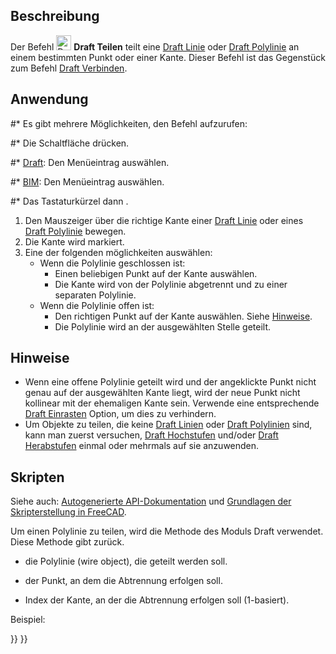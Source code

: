<languages/>

{{Docnav/de
|[[Draft_Join/de|Verbinden]]
|[[Draft_Upgrade/de|Hochstufen]]
|[[Draft_Workbench/de|Draft]]
|IconL=Draft_Join.svg
|IconR=Draft_Upgrade.svg
|IconC=Workbench_Draft.svg
}}

{{GuiCommand/de
|Name=Draft Split
|Name/de=Draft Teilen
|MenuLocation=Änderung → Teilen<br>Bearbeiten → Teilen
|Workbenches=[[Draft_Workbench/de|Draft]], [[BIM_Workbench/de|BIM]]
|Shortcut={{KEY|S}} {{KEY|P}}
|Version=0.18
|SeeAlso=[[Draft_Join/de|Draft Verbinden]]
}}

<span id="Description"></span>
==Beschreibung==

Der Befehl [[Image:Draft_Split.svg|24px]] '''Draft Teilen''' teilt eine [[Draft_Line/de|Draft Linie]] oder [[Draft_Wire/de|Draft Polylinie]] an einem bestimmten Punkt oder einer Kante. Dieser Befehl ist das Gegenstück zum Befehl [[Draft_Join/de|Draft Verbinden]].

<span id="Usage"></span>
==Anwendung==

#* Es gibt mehrere Möglichkeiten, den Befehl aufzurufen:
#* Die Schaltfläche {{Button|[[Image:Draft_Split.svg|16px]] [[Draft_Split/de|Teilen]]}} drücken.
#* [[Draft_Workbench/de|Draft]]: Den Menüeintrag {{MenuCommand|Änderung → [[Image:Draft_Split.svg|16px]] Teilen}} auswählen.
#* [[BIM_Workbench/de|BIM]]: Den Menüeintrag {{MenuCommand|Bearbeiten → [[Image:Draft_Split.svg|16px]] Split}} auswählen.
#* Das Tastaturkürzel {{KEY|S}} dann {{KEY|P}}.
# Den Mauszeiger über die richtige Kante einer [[Draft_Line/de|Draft Linie]] oder eines [[Draft_Wire/de|Draft Polylinie]] bewegen.
# Die Kante wird markiert.
# Eine der folgenden möglichkeiten auswählen:
#* Wenn die Polylinie geschlossen ist:
#** Einen beliebigen Punkt auf der Kante auswählen.
#** Die Kante wird von der Polylinie abgetrennt und zu einer separaten Polylinie.
#* Wenn die Polylinie offen ist:
#** Den richtigen Punkt auf der Kante auswählen. Siehe [[#Hinweise|Hinweise]].
#** Die Polylinie wird an der ausgewählten Stelle geteilt.

<span id="Notes"></span>
==Hinweise==

<div class="mw-translate-fuzzy">
* Wenn eine offene Polylinie geteilt wird und der angeklickte Punkt nicht genau auf der ausgewählten Kante liegt, wird der neue Punkt nicht kollinear mit der ehemaligen Kante sein. Verwende eine entsprechende [[Draft_Snap/de|Draft Einrasten]] Option, um dies zu verhindern.
* Um Objekte zu teilen, die keine [[Draft_Line/de|Draft Linien]] oder [[Draft_Wire/de|Draft Polylinien]] sind, kann man zuerst versuchen, [[Draft_Upgrade/de|Draft Hochstufen]] und/oder [[Draft_Downgrade/de|Draft Herabstufen]] einmal oder mehrmals auf sie anzuwenden.
</div>

<span id="Scripting"></span>
==Skripten==

Siehe auch: [https://freecad.github.io/SourceDoc/ Autogenerierte API-Dokumentation] und [[FreeCAD_Scripting_Basics/de|Grundlagen der Skripterstellung in FreeCAD]].

Um einen Polylinie zu teilen, wird die Methode {{incode|split}} des Moduls Draft verwendet. Diese Methode gibt {{incode|None}} zurück.

{{Code|code=
split(wire, newPoint, edgeIndex)
}}

* {{incode|wire}} die Polylinie (wire object), die geteilt werden soll.
* {{incode|newPoint}} der Punkt, an dem die Abtrennung erfolgen soll.
* {{incode|edgeIndex}} Index der Kante, an der die Abtrennung erfolgen soll (1-basiert).

Beispiel:

{{Code|code=
import FreeCAD as App
import Draft

doc = App.newDocument()

p1 = App.Vector(0, 0, 0)
p2 = App.Vector(500, 0, 0)
p3 = App.Vector(250, 0, 0)

wire = Draft.make_wire([p1, p2])

Draft.split(wire, p3, 1)
doc.recompute()
}}


{{Docnav/de
|[[Draft_Join/de|Verbinden]]
|[[Draft_Upgrade/de|Hochstufen]]
|[[Draft_Workbench/de|Draft]]
|IconL=Draft_Join.svg
|IconR=Draft_Upgrade.svg
|IconC=Workbench_Draft.svg
}}

{{Draft Tools navi{{#translation:}}}}
{{Userdocnavi{{#translation:}}}}